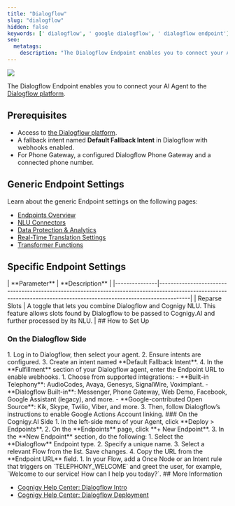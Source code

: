 ```yaml
---
title: "Dialogflow"
slug: "dialogflow"
hidden: false
keywords: [' dialogflow', ' google dialogflow', ' dialogflow endpoint']
seo:
  metatags:
    description: "The Dialogflow Endpoint enables you to connect your AI Agent to the Dialogflow platform."
---
```


<Frame>
  <img class="image-center" src="/_assets/ai/deploy/endpoint-reference/dialogflow.png" />
</Frame>

The Dialogflow Endpoint enables you to connect your AI Agent to the [Dialogflow platform](https://dialogflow.cloud.google.com/).

## Prerequisites

- Access to [the Dialogflow platform](https://dialogflow.cloud.google.com/).
- A fallback intent named **Default Fallback Intent** in Dialogflow with webhooks enabled.
- For Phone Gateway, a configured Dialogflow Phone Gateway and a connected phone number.

## Generic Endpoint Settings

Learn about the generic Endpoint settings on the following pages:

- [Endpoints Overview](/ai/agents/deploy/endpoints)
- [NLU Connectors](/ai/platform-features/nlu/external/nlu-connectors/overview)
- [Data Protection & Analytics](/ai/agents/deploy/endpoints/data-protection-and-analytics)
- [Real-Time Translation Settings](/ai/agents/deploy/endpoints/real-time-translation-settings)
- [Transformer Functions](/ai/for-developers/transformers/overview)
## Specific Endpoint Settings

<Accordion title="Dialogflow Settings">
  | **Parameter** | **Description**                                                                                                                                                       |
  |---------------|-----------------------------------------------------------------------------------------------------------------------------------------------------------------------|
  | Reparse Slots | A toggle that lets you combine Dialogflow and Cognigy NLU. This feature allows slots found by Dialogflow to be passed to Cognigy.AI and further processed by its NLU. |
</Accordion>
## How to Set Up

### On the Dialogflow Side

<AccordionGroup>
  <Accordion title="1. Access an Agent">
    1. Log in to Dialogflow, then select your agent. 
    2. Ensure intents are configured. 
    3. Create an intent named **Default Fallback Intent**. 
    4. In the **Fulfillment** section of your Dialogflow agent, enter the Endpoint URL to enable webhooks.
  </Accordion>

  <Accordion title="2. Set up Integrations">
    1. Choose from supported integrations:
        - **Built-in Telephony**: AudioCodes, Avaya, Genesys, SignalWire, Voximplant.
        - **Dialogflow Built-in**: Messenger, Phone Gateway, Web Demo, Facebook, Google Assistant (legacy), and more.
        - **Google-contributed Open Source**: Kik, Skype, Twilio, Viber, and more.
    3. Then, follow Dialogflow’s instructions to enable Google Actions Account linking.
  </Accordion>
</AccordionGroup>
### On the Cognigy.AI Side

<AccordionGroup>
  <Accordion title="1. Create a Dialogflow Endpoint">
    1. In the left-side menu of your Agent, click **Deploy > Endpoints**.
    2. On the **Endpoints** page, click **+ New Endpoint**.
    3. In the **New Endpoint** section, do the following:
        1. Select the **Dialogflow** Endpoint type.
        2. Specify a unique name.
        3. Select a relevant Flow from the list. Save changes.
    4. Copy the URL from the **Endpoint URL** field.
  </Accordion>

  <Accordion title="2. Handle the `TELEPHONY_WELCOME` Message">
    1. In your Flow, add a Once Node or an Intent rule that triggers on `TELEPHONY_WELCOME` and greet the user, for example, `Welcome to our service! How can I help you today?`.
  </Accordion>
</AccordionGroup>
## More Information

- [Cognigy Help Center: Dialogflow Intro ](https://support.cognigy.com/hc/en-us/articles/360016153980)
- [Cognigy Help Center: Dialogflow Deployment](https://support.cognigy.com/hc/en-us/articles/360016154040)